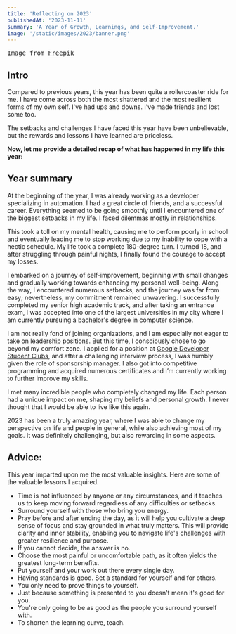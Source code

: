 ```yaml
---
title: 'Reflecting on 2023'
publishedAt: '2023-11-11'
summary: 'A Year of Growth, Learnings, and Self-Improvement.'
image: '/static/images/2023/banner.png'
---
```

<pre>Image from <a href="https://www.freepik.com/free-vector/flat-new-year-s-eve-celebration-illustration_33745391.htm#query=2023%20illustration&position=48&from_view=keyword&track=ais">Freepik</a></pre>

## Intro


Compared to previous years, this year has been quite a rollercoaster ride for me. I have come across both the most shattered and the most resilient forms of my own self. I've had ups and downs. I've made friends and lost some too.


The setbacks and challenges I have faced this year have been unbelievable, but the rewards and lessons I have learned are priceless.


**Now, let me provide a detailed recap of what has happened in my life this year:**

## Year summary


At the beginning of the year, I was already working as a developer specializing in automation. I had a great circle of friends, and a successful career. Everything seemed to be going smoothly until I encountered one of the biggest setbacks in my life. I faced dilemmas mostly in relationships.


This took a toll on my mental health, causing me to perform poorly in school and eventually leading me to stop working due to my inability to cope with a hectic schedule. My life took a complete 180-degree turn. I turned 18, and after struggling through painful nights, I finally found the courage to accept my losses.


I embarked on a journey of self-improvement, beginning with small changes and gradually working towards enhancing my personal well-being. Along the way, I encountered numerous setbacks, and the journey was far from easy; nevertheless, my commitment remained unwavering. I successfully completed my senior high academic track, and after taking an entrance exam, I was accepted into one of the largest universities in my city where I am currently pursuing a bachelor's degree in computer science.


I am not really fond of joining organizations, and I am especially not eager to take on leadership positions. But this time, I consciously chose to go beyond my comfort zone. I applied for a position at <a href="https://developers.google.com/community/gdsc">Google Developer Student Clubs</a>, and after a challenging interview process, I was humbly given the role of sponsorship manager. I also got into competitive programming and acquired numerous certificates and I’m currently working to further improve my skills.

I met many incredible people who completely changed my life. Each person had a unique impact on me, shaping my beliefs and personal growth. I never thought that I would be able to live like this again.

2023 has been a truly amazing year, where I was able to change my perspective on life and people in general, while also achieving most of my goals. It was definitely challenging, but also rewarding in some aspects.

## Advice:


This year imparted upon me the most valuable insights. Here are some of the valuable lessons I acquired.


- Time is not influenced by anyone or any circumstances, and it teaches us to keep moving forward regardless of any difficulties or setbacks.
- Surround yourself with those who bring you energy.
- Pray before and after ending the day, as it will help you cultivate a deep sense of focus and stay grounded in what truly matters. This will provide clarity and inner stability, enabling you to navigate life's challenges with greater resilience and purpose.
- If you cannot decide, the answer is no.
- Choose the most painful or uncomfortable path, as it often yields the greatest long-term benefits.
- Put yourself and your work out there every single day.
- Having standards is good. Set a standard for yourself and for others.
- You only need to prove things to yourself.
- Just because something is presented to you doesn't mean it's good for you.
- You're only going to be as good as the people you surround yourself with.
- To shorten the learning curve, teach.


